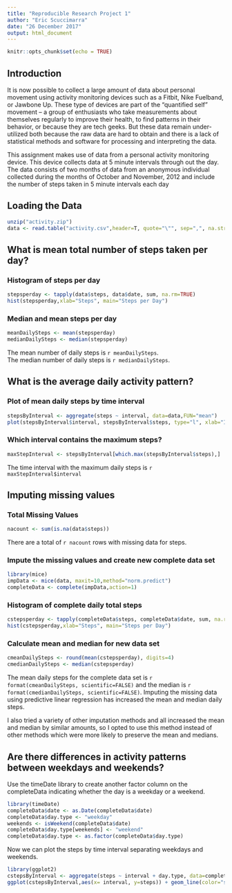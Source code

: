 ```yaml
---
title: "Reproducible Research Project 1"
author: "Eric Scuccimarra"
date: "26 December 2017"
output: html_document
---
```


```r
knitr::opts_chunk$set(echo = TRUE)
```

## Introduction

It is now possible to collect a large amount of data about personal movement using activity monitoring devices such as a Fitbit, Nike Fuelband, or Jawbone Up. These type of devices are part of the "quantified self" movement -- a group of enthusiasts who take measurements about themselves regularly to improve their health, to find patterns in their behavior, or because they are tech geeks. But these data remain under-utilized both because the raw data are hard to obtain and there is a lack of statistical methods and software for processing and interpreting the data.

This assignment makes use of data from a personal activity monitoring device. This device collects data at 5 minute intervals through out the day. The data consists of two months of data from an anonymous individual collected during the months of October and November, 2012 and include the number of steps taken in 5 minute intervals each day

## Loading the Data

```r
unzip("activity.zip")
data <- read.table("activity.csv",header=T, quote="\"", sep=",", na.strings="NA")
```


## What is mean total number of steps taken per day?

### Histogram of steps per day
```r
stepsperday <- tapply(data$steps, data$date, sum, na.rm=TRUE)
hist(stepsperday,xlab="Steps", main="Steps per Day")
```

### Median and mean steps per day
```r
meanDailySteps <- mean(stepsperday)
medianDailySteps <- median(stepsperday)

```

The mean number of daily steps is `r meanDailySteps`.  
The median number of daily steps is `r medianDailySteps`.


## What is the average daily activity pattern?

### Plot of mean daily steps by time interval
```r
stepsByInterval <- aggregate(steps ~ interval, data=data,FUN="mean")
plot(stepsByInterval$interval, stepsByInterval$steps, type="l", xlab="Interval",ylab="Steps",main="Mean steps by interval")
```

### Which interval contains the maximum steps?
```r
maxStepInterval <- stepsByInterval[which.max(stepsByInterval$steps),]
```

The time interval with the maximum daily steps is `r maxStepInterval$interval`


## Imputing missing values

### Total Missing Values
```r
nacount <- sum(is.na(data$steps))
```

There are a total of `r nacount` rows with missing data for steps.

### Impute the missing values and create new complete data set
```r
library(mice)
impData <- mice(data, maxit=10,method="norm.predict")
completeData <- complete(impData,action=1)
```

### Histogram of complete daily total steps
```r
cstepsperday <- tapply(completeData$steps, completeData$date, sum, na.rm=TRUE)
hist(cstepsperday,xlab="Steps", main="Steps per Day")
```

### Calculate mean and median for new data set
```r
cmeanDailySteps <- round(mean(cstepsperday), digits=4)
cmedianDailySteps <- median(cstepsperday)
```

The mean daily steps for the complete data set is `r format(cmeanDailySteps, scientific=FALSE)` and the median is `r format(cmedianDailySteps, scientific=FALSE)`. Imputing the missing data using predictive linear regression has increased the mean and median daily steps.  

I also tried a variety of other imputation methods and all increased the mean and median by similar amounts, so I opted to use this method instead of other methods which were more likely to preserve the mean and medians.


## Are there differences in activity patterns between weekdays and weekends?

Use the timeDate library to create another factor column on the completeData indicating whether the day is a weekday or a weekend.

```r
library(timeDate)
completeData$date <- as.Date(completeData$date)
completeData$day.type <- "weekday"
weekends <- isWeekend(completeData$date)
completeData$day.type[weekends] <- "weekend"
completeData$day.type <- as.factor(completeData$day.type)
```

Now we can plot the steps by time interval separating weekdays and weekends.
```r
library(ggplot2)
cstepsByInterval <- aggregate(steps ~ interval + day.type, data=completeData,FUN="mean")
ggplot(cstepsByInterval,aes(x= interval, y=steps)) + geom_line(color="steelblue") + facet_grid(day.type ~ .) + labs(x="Interval", y="Average Steps")
```